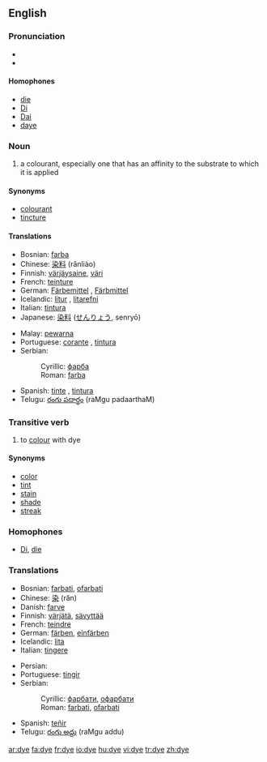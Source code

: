 ==English==
{{wikipedia}}

===Pronunciation===
*{{IPA|/daɪ/}}
*{{rhymes|aɪ}}

====Homophones====
*[[die]]
*[[Di]]
*[[Dai]]
*[[daye]]

===Noun===
{{en-noun|s|-}}

# a colourant, especially one that has an affinity to the substrate to which it is applied

====Synonyms====
*[[colourant]]
*[[tincture]]

====Translations====
{{trans-top|a colourant, especially one that has an affinity to the substrate to which it is applied}}
*Bosnian: [[farba#Bosnian|farba]] {{f}}
*Chinese: [[染料]] (rǎnliào)
*Finnish: [[värjäysaine]], [[väri]]
*French: [[teinture]] {{f}}
*German: [[Färbemittel]] {{n}}, [[Färbmittel]] {{n}}
*Icelandic: [[litur]] {{m}}, [[litarefni]] {{n}}
*Italian: [[tintura]] {{f}}
*Japanese: [[染料]] ([[せんりょう]], senryō)
{{trans-mid}}
*Malay: [[pewarna]]
*Portuguese: [[corante]] {{m}}, [[tintura]] {{f}}
*Serbian:
*:Cyrillic: [[фарба#Serbian|фарба]] {{f}}
*:Roman: [[farba#Serbian|farba]] {{f}}
*Spanish: [[tinte]] {{m}}, [[tintura]] {{f}}
*Telugu: [[రంగు పదార్థం]] (raMgu padaarthaM)
{{trans-bottom}}

===Transitive verb===
{{rfc-trverb|Transitive verb}}
{{en-verb|dyes|dyeing|dyed|dyed}}

# to [[colour]] with dye

====Synonyms====
*[[color]]
*[[tint]]
*[[stain]]
*[[shade]]
*[[streak]]

===Homophones===
*[[Di]], [[die]]

===Translations===
{{trans-top|to colour with dye}}
*Bosnian: [[farbati#Bosnian|farbati]], [[ofarbati#Bosnian|ofarbati]]
*Chinese: [[染]] (rǎn)
*Danish: [[farve]]
*Finnish: [[värjätä]], [[sävyttää]]
*French: [[teindre]]
*German: [[färben]], [[einfärben]]
*Icelandic: [[lita]]
*Italian: [[tingere]]
{{trans-mid}}
*Persian: {{FAchar|[[رنگ زنی]]}}
*Portuguese: [[tingir]]
*Serbian:
*:Cyrillic: [[фарбати#Serbian|фарбати]], [[офарбати#Serbian|офарбати]]
*:Roman: [[farbati#Serbian|farbati]], [[ofarbati#Serbian|ofarbati]]
*Spanish: [[teñir]]
*Telugu: [[రంగు అద్దు]] (raMgu addu)
{{trans-bottom}}

[[ar:dye]]
[[fa:dye]]
[[fr:dye]]
[[io:dye]]
[[hu:dye]]
[[vi:dye]]
[[tr:dye]]
[[zh:dye]]